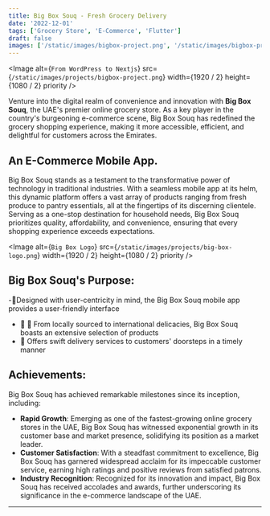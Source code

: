 ```yaml
---
title: Big Box Souq - Fresh Grocery Delivery
date: '2022-12-01'
tags: ['Grocery Store', 'E-Commerce', 'Flutter']
draft: false
images: ['/static/images/bigbox-project.png', '/static/images/bigbox-project.png']
---
```


<Image
  alt={`From WordPress to Nextjs`}
  src={`/static/images/projects/bigbox-project.png`}
  width={1920 / 2}
  height={1080 / 2}
  priority
/>

Venture into the digital realm of convenience and innovation with **Big Box Souq**, the UAE's premier online grocery store. As a key player in the country's burgeoning e-commerce scene, Big Box Souq has redefined the grocery shopping experience, making it more accessible, efficient, and delightful for customers across the Emirates.

## An E-Commerce Mobile App.

Big Box Souq stands as a testament to the transformative power of technology in traditional industries. With a seamless mobile app at its helm, this dynamic platform offers a vast array of products ranging from fresh produce to pantry essentials, all at the fingertips of its discerning clientele. Serving as a one-stop destination for household needs, Big Box Souq prioritizes quality, affordability, and convenience, ensuring that every shopping experience exceeds expectations.

<Image
  alt={`Big Box Logo`}
  src={`/static/images/projects/big-box-logo.png`}
  width={1920 / 2}
  height={1080 / 2}
  priority
/>

## Big Box Souq's Purpose:

-📱Designed with user-centricity in mind, the Big Box Souq mobile app provides a user-friendly interface
- 🍎 🥕 From locally sourced to international delicacies, Big Box Souq boasts an extensive selection of products
- 🚚 Offers swift delivery services to customers' doorsteps in a timely manner

## Achievements:

Big Box Souq has achieved remarkable milestones since its inception, including:

- **Rapid Growth**: Emerging as one of the fastest-growing online grocery stores in the UAE, Big Box Souq has witnessed exponential growth in its customer base and market presence, solidifying its position as a market leader.
- **Customer Satisfaction**: With a steadfast commitment to excellence, Big Box Souq has garnered widespread acclaim for its impeccable customer service, earning high ratings and positive reviews from satisfied patrons.
- **Industry Recognition**: Recognized for its innovation and impact, Big Box Souq has received accolades and awards, further underscoring its significance in the e-commerce landscape of the UAE.

---
